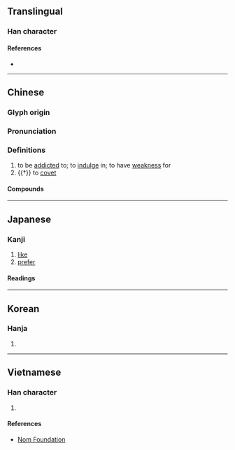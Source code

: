 {{character info/new}}
==Translingual==

===Han character===
{{Han char|rn=30|rad=口|as=10|sn=13|four=64061|canj=RJPA|ids=⿰口耆}}

====References====
* {{Han ref|kx=0203.060|dkj=04089|dj=0425.250|hdz=10664.160|uh=55DC|ud=21980|bh=B6DD|bd=46813}}

----

==Chinese==
{{zh-forms}}

===Glyph origin===
{{Han etym}}

===Pronunciation===
{{zh-pron
|m=shì
|c=si3
|mn=ml:sī
|mc=y
|oc=y
|cat=v
}}

===Definitions===
{{zh-hanzi}}

# to be [[addicted]] to; to [[indulge]] in; to have [[weakness]] for
# {{†}} to [[covet]]

====Compounds====
{{zh-der|嗜之如命|嗜好|嗜慾|嗜殺成性|嗜痂之癖|嗜痂成癖|嗜睡症|嗜酒|癖嗜|酷嗜|嗜血}}

----

==Japanese==

===Kanji===
{{ja-kanji|grade=|rs=口10}}

# [[like]]
# [[prefer]]

====Readings====
{{ja-readings
|goon=じ
|kanon=し
|kun=たしな-む
}}

----

==Korean==

===Hanja===
{{ko-hanja|hangeul=기|rv=gi|mr=ki}}

# {{defn|lang=ko|sort=口10}}

----

==Vietnamese==

===Han character===
{{vi-hantu|[[thị]]|rs=口10}}

# {{defn|lang=vi|sort=口10}}

====References====
* [http://nomfoundation.org/common/nom_details.php?codepoint=55dc Nom Foundation]